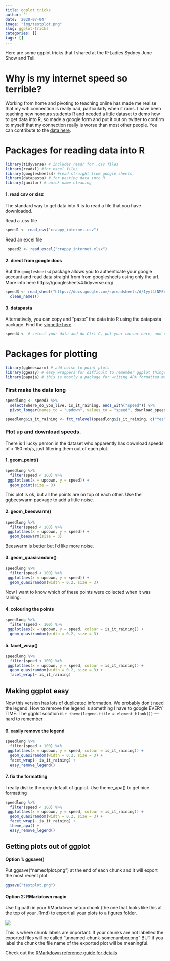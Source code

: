 ```yaml
---
title: ggplot tricks
author: ''
date: '2020-07-04'
image: "img/testplot.png"
slug: ggplot-tricks
categories: []
tags: []
---
```




Here are some ggplot tricks that I shared at the R-Ladies Sydney June Show and Tell. 

# Why is my internet speed so terrible?

Working from home and pivoting to teaching online has made me realise that my wifi connection is really bad, particularly when it rains. I have been teaching new honours students R and needed a little dataset to demo how to get data into R, so made a google form and put it out on twitter to confirm to myself that my connection really is worse than most other people. You can contribute to the [data here](www.tinyurl.com/howcrappyisyourinternet). 


# Packages for reading data into R

```r
library(tidyverse) # includes readr for .csv files
library(readxl) #for excel files
library(googlesheets4) #read straight from google sheets
library(datapasta) # for pasting data into R
library(janitor) # quick name cleaning

```


#### 1. read csv or xlsx

The standard way to get data into R is to read a file that you have downloaded. 

Read a .csv file

```r
speed1 <- read_csv("crappy_internet.csv")

```

Read an excel file
```r
 speed2 <- read_excel("crappy_internet.xlsx")
```


#### 2. direct from google docs

But the `googlesheets4` package allows you to authenticate your google account and read data straight from from googlesheets using only the url. More info here https://googlesheets4.tidyverse.org/

```r

speed3 <- read_sheet("https://docs.google.com/spreadsheets/d/1yyl4fNMErNQ5mQaYgc2ELF7zF6cEPcfRNUtWr56nkg8/edit#gid=552570759") %>%
  clean_names()

```

#### 3. datapasta

Alternatively, you can copy and "paste" the data into R using the datapasta package. Find the [vignette here](https://cran.r-project.org/web/packages/datapasta/vignettes/how-to-datapasta.html)

```r

speed4 <- # select your data and do Ctrl-C, put your cursor here, and choose Addins, paste as dataframe, and then run the chunk

```



# Packages for plotting

```r
library(ggbeeswarm) # add noise to point plots
library(ggeasy) # easy wrappers for difficult to remember ggplot things
library(papaja) # this is mostly a package for writing APA formatted manuscripts, but it also includes a ggplot theme that is nice
```


### First make the data long
```r
speedlong <- speed3 %>%
  select(where_do_you_live, is_it_raining, ends_with("speed")) %>%
  pivot_longer(names_to = "updown", values_to = "speed", download_speed:upload_speed)

speedlong$is_it_raining <- fct_relevel(speedlong$is_it_raining, c("Yes", "No"))
```

### Plot up and download speeds. 

There is 1 lucky person in the dataset who apparently has download speeds of > 150 mb/s, just filtering them out of each plot. 

#### 1. geom_point()
```r
speedlong %>%
  filter(speed < 100) %>%
 ggplot(aes(x = updown, y = speed)) +
  geom_point(size = 3) 
```

This plot is ok, but all the points are on top of each other. 
Use the ggbeeswarm package to add a little noise. 

#### 2. geom_beeswarm()
```r
speedlong %>%
  filter(speed < 100) %>%
 ggplot(aes(x = updown, y = speed)) +
  geom_beeswarm(size = 3) 
```
Beeswarm is better but I'd like more noise. 

#### 3. geom_quasirandom()
```r
speedlong %>%
  filter(speed < 100) %>%
 ggplot(aes(x = updown, y = speed)) +
  geom_quasirandom(width = 0.2, size = 3)
```

Now I want to know which of these points were collected when it was raining. 

#### 4. colouring the points

```r
speedlong %>%
  filter(speed < 100) %>%
 ggplot(aes(x = updown, y = speed, colour = is_it_raining)) +
  geom_quasirandom(width = 0.2, size = 3)
```

#### 5. facet_wrap()
```r
speedlong %>%
  filter(speed < 100) %>%
 ggplot(aes(x = updown, y = speed, colour = is_it_raining)) +
  geom_quasirandom(width = 0.2, size = 3) +
  facet_wrap(~ is_it_raining)
```

## Making ggplot easy

Now this version has lots of duplicated information. We probably don’t need the legend. How to remove the legend is something I have to google EVERY TIME. The ggplot solution is `+ theme(legend.title = element_blank())` — hard to remember

#### 6. easily remove the legend
```r

speedlong %>%
  filter(speed < 100) %>%
 ggplot(aes(x = updown, y = speed, colour = is_it_raining)) +
  geom_quasirandom(width = 0.2, size = 3) +
  facet_wrap(~ is_it_raining) +
  easy_remove_legend() 
```

#### 7. fix the formatting

I really dislike the grey default of ggplot. Use theme_apa() to get nice formatting
```r

speedlong %>%
  filter(speed < 100) %>%
 ggplot(aes(x = updown, y = speed, colour = is_it_raining)) +
  geom_quasirandom(width = 0.2, size = 3) +
  facet_wrap(~ is_it_raining) +
  theme_apa() + 
  easy_remove_legend() 
```


## Getting plots out of ggplot

#### Option 1: ggsave()

Put ggsave("nameofplot.png") at the end of each chunk and it will export the most recent plot. 

```r
ggsave("testplot.png")

```

#### Option 2: RMarkdown magic

Use fig.path in your RMarkdown setup chunk (the one that looks like this at the top of your .Rmd) to export all your plots to a figures folder. 


![](/post/2020-07-04-ggplot-tricks_files/Screen Shot 2020-07-04 at 2.36.00 pm.png)


This is where chunk labels are important. If your chunks are not labelled the exported files will be called "unnamed-chunk-somenumber.png" BUT if you label the chunk the file name of the exported plot will be meaningful. 


Check out the [RMarkdown reference guide for details](https://rstudio.com/wp-content/uploads/2015/03/rmarkdown-reference.pdf)

